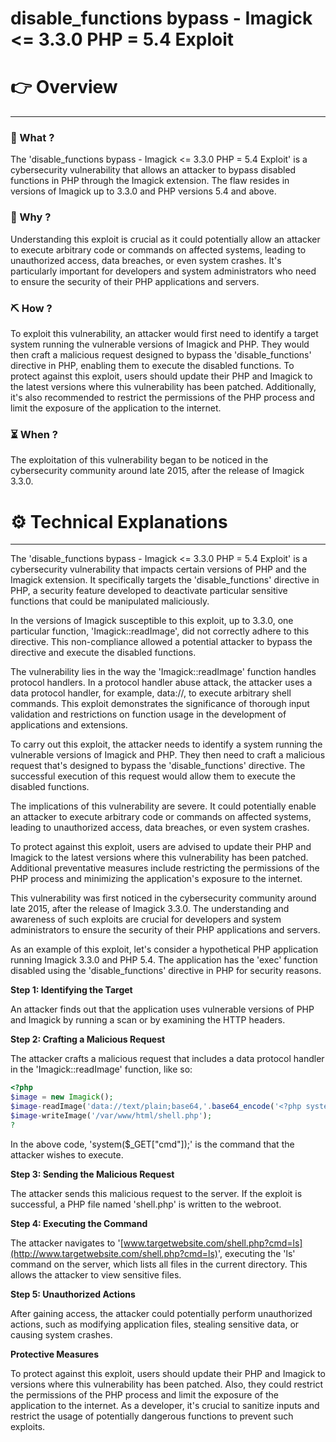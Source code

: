 # disable_functions bypass - Imagick <= 3.3.0 PHP = 5.4 Exploit


# 👉 Overview

---

### 👀 What ?

The 'disable_functions bypass - Imagick <= 3.3.0 PHP = 5.4 Exploit' is a cybersecurity vulnerability that allows an attacker to bypass disabled functions in PHP through the Imagick extension. The flaw resides in versions of Imagick up to 3.3.0 and PHP versions 5.4 and above.


### 🧐 Why ?

Understanding this exploit is crucial as it could potentially allow an attacker to execute arbitrary code or commands on affected systems, leading to unauthorized access, data breaches, or even system crashes. It's particularly important for developers and system administrators who need to ensure the security of their PHP applications and servers.


### ⛏️ How ?

To exploit this vulnerability, an attacker would first need to identify a target system running the vulnerable versions of Imagick and PHP. They would then craft a malicious request designed to bypass the 'disable_functions' directive in PHP, enabling them to execute the disabled functions. To protect against this exploit, users should update their PHP and Imagick to the latest versions where this vulnerability has been patched. Additionally, it's also recommended to restrict the permissions of the PHP process and limit the exposure of the application to the internet.


### ⏳ When ?

The exploitation of this vulnerability began to be noticed in the cybersecurity community around late 2015, after the release of Imagick 3.3.0.


# ⚙️ Technical Explanations

---

The 'disable_functions bypass - Imagick <= 3.3.0 PHP = 5.4 Exploit' is a cybersecurity vulnerability that impacts certain versions of PHP and the Imagick extension. It specifically targets the 'disable_functions' directive in PHP, a security feature developed to deactivate particular sensitive functions that could be manipulated maliciously.

In the versions of Imagick susceptible to this exploit, up to 3.3.0, one particular function, 'Imagick::readImage', did not correctly adhere to this directive. This non-compliance allowed a potential attacker to bypass the directive and execute the disabled functions.

The vulnerability lies in the way the 'Imagick::readImage' function handles protocol handlers. In a protocol handler abuse attack, the attacker uses a data protocol handler, for example, data://, to execute arbitrary shell commands. This exploit demonstrates the significance of thorough input validation and restrictions on function usage in the development of applications and extensions.

To carry out this exploit, the attacker needs to identify a system running the vulnerable versions of Imagick and PHP. They then need to craft a malicious request that's designed to bypass the 'disable_functions' directive. The successful execution of this request would allow them to execute the disabled functions.

The implications of this vulnerability are severe. It could potentially enable an attacker to execute arbitrary code or commands on affected systems, leading to unauthorized access, data breaches, or even system crashes.

To protect against this exploit, users are advised to update their PHP and Imagick to the latest versions where this vulnerability has been patched. Additional preventative measures include restricting the permissions of the PHP process and minimizing the application's exposure to the internet.

This vulnerability was first noticed in the cybersecurity community around late 2015, after the release of Imagick 3.3.0. The understanding and awareness of such exploits are crucial for developers and system administrators to ensure the security of their PHP applications and servers.

As an example of this exploit, let's consider a hypothetical PHP application running Imagick 3.3.0 and PHP 5.4. The application has the 'exec' function disabled using the 'disable_functions' directive in PHP for security reasons.

**Step 1: Identifying the Target**

An attacker finds out that the application uses vulnerable versions of PHP and Imagick by running a scan or by examining the HTTP headers.

**Step 2: Crafting a Malicious Request**

The attacker crafts a malicious request that includes a data protocol handler in the 'Imagick::readImage' function, like so:

```php
<?php
$image = new Imagick();
$image-readImage('data://text/plain;base64,'.base64_encode('<?php system($_GET["cmd"]); ?'));
$image-writeImage('/var/www/html/shell.php');
?

```

In the above code, 'system($_GET["cmd"]);' is the command that the attacker wishes to execute.

**Step 3: Sending the Malicious Request**

The attacker sends this malicious request to the server. If the exploit is successful, a PHP file named 'shell.php' is written to the webroot.

**Step 4: Executing the Command**

The attacker navigates to '[www.targetwebsite.com/shell.php?cmd=ls](http://www.targetwebsite.com/shell.php?cmd=ls)', executing the 'ls' command on the server, which lists all files in the current directory. This allows the attacker to view sensitive files.

**Step 5: Unauthorized Actions**

After gaining access, the attacker could potentially perform unauthorized actions, such as modifying application files, stealing sensitive data, or causing system crashes.

**Protective Measures**

To protect against this exploit, users should update their PHP and Imagick to versions where this vulnerability has been patched. Also, they could restrict the permissions of the PHP process and limit the exposure of the application to the internet. As a developer, it's crucial to sanitize inputs and restrict the usage of potentially dangerous functions to prevent such exploits.
